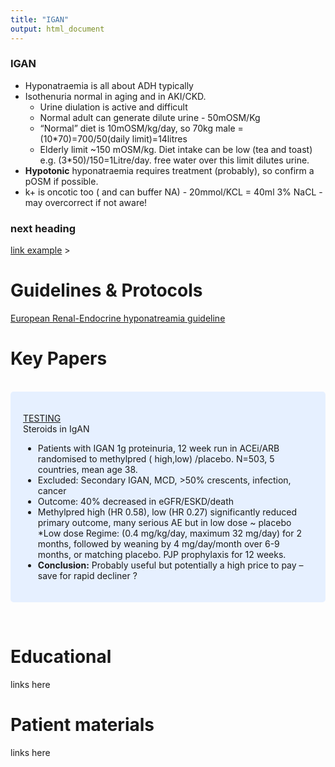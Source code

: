 ```yaml
---
title: "IGAN"
output: html_document
---
```

### IGAN

* Hyponatraemia is all about ADH typically
* Isothenuria normal in aging and in AKI/CKD.
  + Urine diulation is active and difficult 
  + Normal adult can generate dilute urine - 50mOSM/Kg
  + "Normal" diet is 10mOSM/kg/day, so 70kg male = (10*70)=700/50(daily limit)=14litres
  + Elderly limit ~150 mOSM/kg. Diet intake can be low (tea and toast) e.g. (3*50)/150=1Litre/day. free water over this limit dilutes urine.
  
* **Hypotonic** hyponatraemia requires treatment (probably), so confirm a pOSM if possible.
* k+ is oncotic too ( and can buffer NA) - 20mmol/KCL = 40ml 3% NaCL - may overcorrect if not aware!

### next heading ### 


[link example](https://cjasn.asnjournals.org/content/13/11/1627)
>

# Guidelines & Protocols

[European Renal-Endocrine hyponatreamia guideline](https://eje.bioscientifica.com/view/journals/eje/170/3/G1.xml)

# Key Papers

<br>
<style>
div.blue { background-color:#e6f0ff; border-radius: 5px; padding: 20px;}
</style>
<div class = "blue">
[TESTING](https://pubmed.ncbi.nlm.nih.gov/34731857/)
<br>
Steroids in IgAN

* Patients with IGAN 1g proteinuria, 12 week run in ACEi/ARB randomised to methylpred ( high,low) /placebo. N=503, 5 countries, mean age 38.
* Excluded: Secondary IGAN, MCD, >50% crescents, infection, cancer
* Outcome: 40% decreased in eGFR/ESKD/death
* Methylpred  high (HR 0.58), low (HR 0.27) significantly reduced primary outcome, many serious AE but  in low dose ~ placebo
*Low dose Regime: (0.4 mg/kg/day, maximum 32 mg/day) for 2 months, followed by weaning by 4 mg/day/month over 6-9 months, or matching placebo. PJP prophylaxis for 12 weeks.
* **Conclusion:** Probably useful but potentially a high price to pay – save for rapid decliner ?

</div>
<br>


# Educational

links here

# Patient materials

links here

